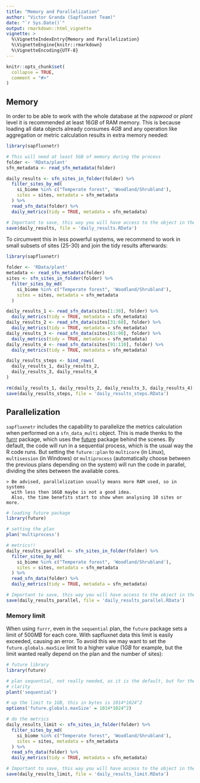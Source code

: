 ```yaml
---
title: "Memory and Parallelization"
author: "Victor Granda (Sapfluxnet Team)"
date: "`r Sys.Date()`"
output: rmarkdown::html_vignette
vignette: >
  %\VignetteIndexEntry{Memory and Parallelization}
  %\VignetteEngine{knitr::rmarkdown}
  %\VignetteEncoding{UTF-8}
---
```


```r
knitr::opts_chunk$set(
  collapse = TRUE,
  comment = "#>"
)
```

## Memory

In order to be able to work with the whole database at the *sapwood* or *plant*
level it is recommended at least $16GB$ of RAM memory. This is because loading
all data objects already consumes $4GB$ and any operation like aggregation or
metric calculation results in extra memory needed:

```r
library(sapfluxnetr)

# This will need at least 5GB of memory during the process
folder <- 'RData/plant'
sfn_metadata <- read_sfn_metadata(folder)

daily_results <- sfn_sites_in_folder(folder) %>%
  filter_sites_by_md(
    si_biome %in% c("Temperate forest", 'Woodland/Shrubland'),
    sites = sites, metadata = sfn_metadata
  ) %>%
  read_sfn_data(folder) %>%
  daily_metrics(tidy = TRUE, metadata = sfn_metadata)

# Important to save, this way you will have access to the object in the future
save(daily_results, file = 'daily_results.RData')
```

To circumvent this in less powerful systems, we recommend to work in small
subsets of sites (25-30) and join the tidy results afterwards:

```r
library(sapfluxnetr)

folder <- 'RData/plant'
metadata <- read_sfn_metadata(folder)
sites <- sfn_sites_in_folder(folder) %>%
  filter_sites_by_md(
    si_biome %in% c("Temperate forest", 'Woodland/Shrubland'),
    sites = sites, metadata = sfn_metadata
  )

daily_results_1 <- read_sfn_data(sites[1:30], folder) %>%
  daily_metrics(tidy = TRUE, metadata = sfn_metadata)
daily_results_2 <- read_sfn_data(sites[31:60], folder) %>%
  daily_metrics(tidy = TRUE, metadata = sfn_metadata)
daily_results_3 <- read_sfn_data(sites[61:90], folder) %>%
  daily_metrics(tidy = TRUE, metadata = sfn_metadata)
daily_results_4 <- read_sfn_data(sites[91:110], folder) %>%
  daily_metrics(tidy = TRUE, metadata = sfn_metadata)

daily_results_steps <- bind_rows(
  daily_results_1, daily_results_2,
  daily_results_3, daily_results_4
)

rm(daily_results_1, daily_results_2, daily_results_3, daily_results_4)
save(daily_results_steps, file = 'daily_results_steps.RData')
```

## Parallelization

`sapfluxnetr` includes the capability to parallelize the metrics calculation
when performed on a `sfn_data_multi` object. This is made thenks to the
[furrr](https://github.com/DavisVaughan/furrr) package, which uses the
[future](https://github.com/HenrikBengtsson/future) package behind the scenes.
By default, the code will run in a sequential process, which is the usual way
the R code runs. But setting the `future::plan` to `multicore` (in Linux),
`multisession` (in Windows) or `multiprocess` (automatically choose between the
previous plans depending on the system) will run the code in parallel, dividing
the sites between the available cores.

    > Be advised, parallelization usually means more RAM used, so in systems
      with less then 16GB maybe is not a good idea.
      Also, the time benefits start to show when analysing 10 sites or more.

```r
# loading future package
library(future)

# setting the plan
plan('multiprocess')

# metrics!!
daily_results_parallel <- sfn_sites_in_folder(folder) %>%
  filter_sites_by_md(
    si_biome %in% c("Temperate forest", 'Woodland/Shrubland'),
    sites = sites, metadata = sfn_metadata
  ) %>%
  read_sfn_data(folder) %>%
  daily_metrics(tidy = TRUE, metadata = sfn_metadata)

# Important to save, this way you will have access to the object in the future
save(daily_results_parallel, file = 'daily_results_parallel.RData')
```


### Memory limit

When using `furrr`, even in the `sequential` plan, the `future` package sets
a limit of $500MB$ for each core. With sapfluxnet data this limit is easily
exceeded, causing an error. To avoid this we may want to set the
`future.globals.maxSize` limit to a higher value ($1GB$ for example, but the
limit wanted really depend on the plan and the number of sites):

```r
# future library
library(future)

# plan sequential, not really needed, as it is the default, but for the sake of
# clarity
plant('sequential')

# up the limit to 1GB, this in bytes is 1014*1024^2 
options('future.globals.maxSize' = 1014*1024^2)

# do the metrics
daily_results_limit <- sfn_sites_in_folder(folder) %>%
  filter_sites_by_md(
    si_biome %in% c("Temperate forest", 'Woodland/Shrubland'),
    sites = sites, metadata = sfn_metadata
  ) %>%
  read_sfn_data(folder) %>%
  daily_metrics(tidy = TRUE, metadata = sfn_metadata)

# Important to save, this way you will have access to the object in the future
save(daily_results_limit, file = 'daily_results_limit.RData')
```



